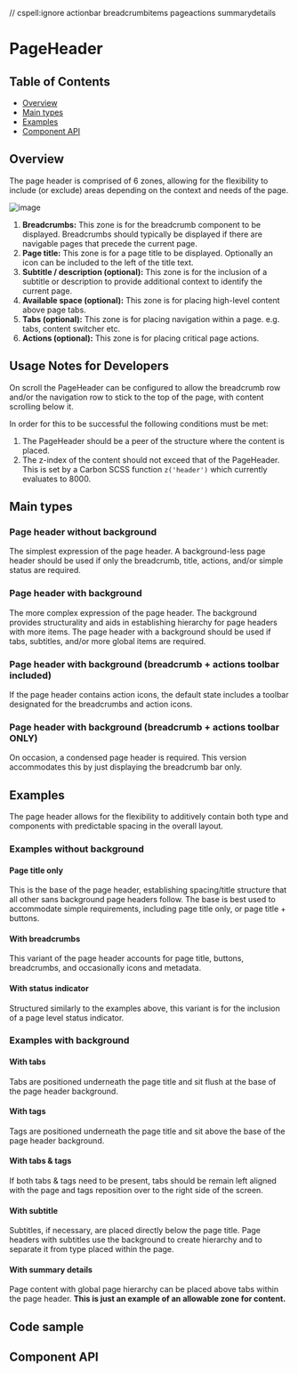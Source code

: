 // cspell:ignore actionbar breadcrumbitems pageactions summarydetails

# PageHeader

## Table of Contents

- [Overview](#overview)
- [Main types](#main-types)
- [Examples](#examples)
- [Component API](#component-api)

## Overview

The page header is comprised of 6 zones, allowing for the flexibility to include
(or exclude) areas depending on the context and needs of the page.

![image](https://user-images.githubusercontent.com/50155706/93520637-69dcad00-f8f4-11ea-8d2a-d56c90beb0b4.png)

1. **Breadcrumbs:** This zone is for the breadcrumb component to be displayed.
   Breadcrumbs should typically be displayed if there are navigable pages that
   precede the current page.
2. **Page title:** This zone is for a page title to be displayed. Optionally an
   icon can be included to the left of the title text.
3. **Subtitle / description (optional):** This zone is for the inclusion of a
   subtitle or description to provide additional context to identify the current
   page.
4. **Available space (optional):** This zone is for placing high-level content
   above page tabs.
5. **Tabs (optional):** This zone is for placing navigation within a page. e.g.
   tabs, content switcher etc.
6. **Actions (optional):** This zone is for placing critical page actions.

## Usage Notes for Developers

On scroll the PageHeader can be configured to allow the breadcrumb row and/or
the navigation row to stick to the top of the page, with content scrolling below
it.

In order for this to be successful the following conditions must be met:

1. The PageHeader should be a peer of the structure where the content is placed.
2. The z-index of the content should not exceed that of the PageHeader. This is
   set by a Carbon SCSS function `z('header')` which currently evaluates
   to 8000.

## Main types

### Page header without background

The simplest expression of the page header. A background-less page header should
be used if only the breadcrumb, title, actions, and/or simple status are
required.

<Canvas>
  <Story of={stories.withButtons} />
</Canvas>

### Page header with background

The more complex expression of the page header. The background provides
structurality and aids in establishing hierarchy for page headers with more
items. The page header with a background should be used if tabs, subtitles,
and/or more global items are required.

<Canvas>
  <Story of={stories.withTabs} />
</Canvas>

### Page header with background (breadcrumb + actions toolbar included)

If the page header contains action icons, the default state includes a toolbar
designated for the breadcrumbs and action icons.

<Canvas>
  <Story id={stories.withActionsToolbar} />
</Canvas>

### Page header with background (breadcrumb + actions toolbar ONLY)

On occasion, a condensed page header is required. This version accommodates this
by just displaying the breadcrumb bar only.

<Canvas>
  <Story of={stories.withBreadcrumbActionsToolbarOnly} />
</Canvas>

## Examples

The page header allows for the flexibility to additively contain both type and
components with predictable spacing in the overall layout.

### Examples without background

#### Page title only

This is the base of the page header, establishing spacing/title structure that
all other sans background page headers follow. The base is best used to
accommodate simple requirements, including page title only, or page title +
buttons.

<Canvas>
  <Story of={stories.withTitle} />
</Canvas>

#### With breadcrumbs

This variant of the page header accounts for page title, buttons, breadcrumbs,
and occasionally icons and metadata.

<Canvas>
  <Story of={stories.withBreadcrumbs} />
</Canvas>

#### With status indicator

Structured similarly to the examples above, this variant is for the inclusion of
a page level status indicator.

<Canvas>
  <Story of={stories.withButtons} />
</Canvas>

### Examples with background

#### With tabs

Tabs are positioned underneath the page title and sit flush at the base of the
page header background.

<Canvas>
  <Story of={stories.withTabs} />
</Canvas>

#### With tags

Tags are positioned underneath the page title and sit above the base of the page
header background.

<Canvas>
  <Story of={stories.withTags} />
</Canvas>

#### With tabs & tags

If both tabs & tags need to be present, tabs should be remain left aligned with
the page and tags reposition over to the right side of the screen.

<Canvas>
  <Story of={stories.withTabsAndTags} />
</Canvas>

#### With subtitle

Subtitles, if necessary, are placed directly below the page title. Page headers
with subtitles use the background to create hierarchy and to separate it from
type placed within the page.

<Canvas>
  <Story of={stories.withSubtitle} />
</Canvas>

#### With summary details

Page content with global page hierarchy can be placed above tabs within the page
header. **This is just an example of an allowable zone for content.**

<Canvas>
  <Story of={stories.withSummaryDetails} />
</Canvas>

## Code sample

<CodesandboxLink exampleDirectory="PageHeader" />

## Component API

<ArgsTable />
